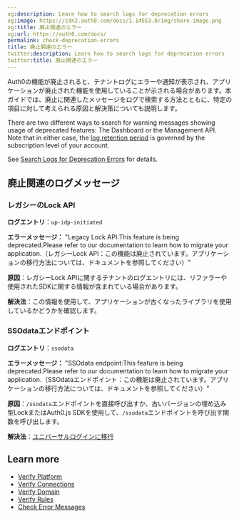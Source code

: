 ```yaml
---
og:description: Learn how to search logs for deprecation errors
og:image: https://cdn2.auth0.com/docs/1.14553.0/img/share-image.png
og:title: 廃止関連のエラー
og:url: https://auth0.com/docs/
permalink: check-deprecation-errors
title: 廃止関連のエラー
twitter:description: Learn how to search logs for deprecation errors
twitter:title: 廃止関連のエラー
---
```


Auth0の機能が廃止されると、テナントログにエラーや通知が表示され、アプリケーションが廃止された機能を使用していることが示される場合があります。本ガイドでは、廃止に関連したメッセージをログで検索する方法とともに、特定の項目に対して考えられる原因と解決策についても説明します。

There are two different ways to search for warning messages showing usage of deprecated features: The Dashboard or the <Tooltip tip="Management API: A product to allow customers to perform administrative tasks." cta="View Glossary" href="/docs/glossary?term=Management+API">Management API</Tooltip>. Note that in either case, the [log retention period](/docs/deploy-monitor/logs) is governed by the subscription level of your account.

See [Search Logs for Deprecation Errors](/docs/troubleshoot/basic-issues/search-logs-for-deprecation-errors) for details.

## 廃止関連のログメッセージ

### レガシーのLock API

**ログエントリ**：`up-idp-initiated`

**エラーメッセージ：** "Legacy Lock API:This feature is being deprecated.Please refer to our documentation to learn how to migrate your application.（レガシーLock API：この機能は廃止されています。アプリケーションの移行方法については、ドキュメントを参照してください）"

**原因**：レガシーLock APIに関するテナントのログエントリには、リファラーや使用されたSDKに関する情報が含まれている場合があります。

**解決法**：この情報を使用して、アプリケーションが古くなったライブラリを使用しているかどうかを確認します。

### SSOdataエンドポイント

**ログエントリ**：`ssodata`

**エラーメッセージ：** "SSOdata endpoint:This feature is being deprecated.Please refer to our documentation to learn how to migrate your application.（SSOdataエンドポイント：この機能は廃止されています。アプリケーションの移行方法については、ドキュメントを参照してください）"

**原因**：`/ssodata`エンドポイントを直接呼び出すか、古いバージョンの埋め込み型LockまたはAuth0.js SDKを使用して、`/ssodata`エンドポイントを呼び出す関数を呼び出します。

**解決法**：[ユニバーサルログインに移行](/not-found/5I5soJeKPA2wfbpfkHceZy)

## Learn more

* [Verify Platform](/docs/troubleshoot/basic-issues/verify-platform)
* [Verify Connections](/docs/troubleshoot/basic-issues/verify-connections)
* [Verify Domain](/docs/troubleshoot/basic-issues/verify-domain)
* [Verify Rules](/docs/troubleshoot/basic-issues/verify-rules)
* [Check Error Messages](/docs/troubleshoot/basic-issues/check-error-messages)